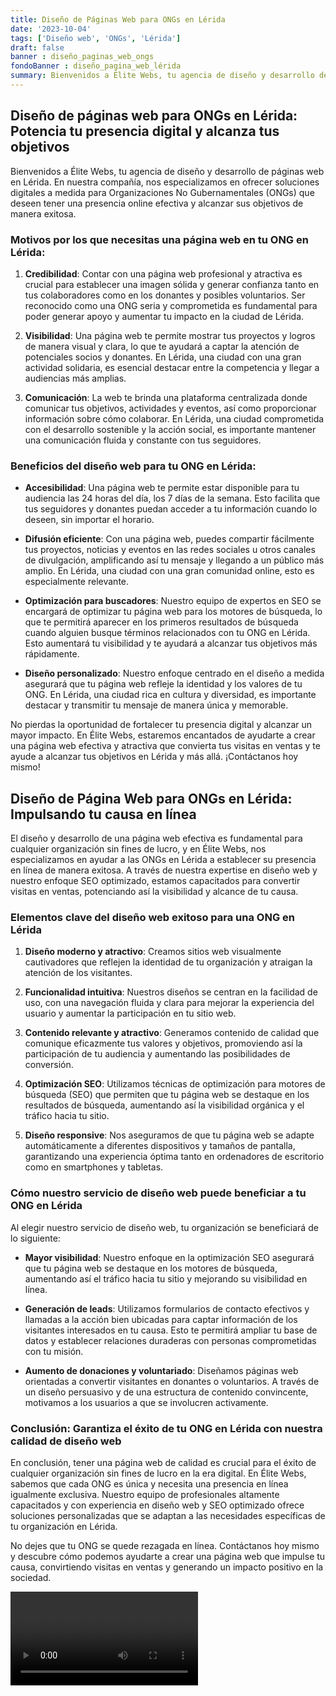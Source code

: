 ```yaml
---
title: Diseño de Páginas Web para ONGs en Lérida
date: '2023-10-04'
tags: ['Diseño web', 'ONGs', 'Lérida']
draft: false
banner : diseño_paginas_web_ongs
fondoBanner : diseño_pagina_web_lérida
summary: Bienvenidos a Élite Webs, tu agencia de diseño y desarrollo de páginas web en Lérida. En nuestra compañía, nos especializamos en ofrecer soluciones digitales a medida para Organizaciones No Gubernamentales (ONGs) que deseen tener una presencia online efectiva y alcanzar sus objetivos de manera exitosa.
---
```


## Diseño de páginas web para ONGs en Lérida: Potencia tu presencia digital y alcanza tus objetivos

Bienvenidos a Élite Webs, tu agencia de diseño y desarrollo de páginas web en Lérida. En nuestra compañía, nos especializamos en ofrecer soluciones digitales a medida para Organizaciones No Gubernamentales (ONGs) que deseen tener una presencia online efectiva y alcanzar sus objetivos de manera exitosa.

### Motivos por los que necesitas una página web en tu ONG en Lérida:

1. **Credibilidad**: Contar con una página web profesional y atractiva es crucial para establecer una imagen sólida y generar confianza tanto en tus colaboradores como en los donantes y posibles voluntarios. Ser reconocido como una ONG seria y comprometida es fundamental para poder generar apoyo y aumentar tu impacto en la ciudad de Lérida.

2. **Visibilidad**: Una página web te permite mostrar tus proyectos y logros de manera visual y clara, lo que te ayudará a captar la atención de potenciales socios y donantes. En Lérida, una ciudad con una gran actividad solidaria, es esencial destacar entre la competencia y llegar a audiencias más amplias.

3. **Comunicación**: La web te brinda una plataforma centralizada donde comunicar tus objetivos, actividades y eventos, así como proporcionar información sobre cómo colaborar. En Lérida, una ciudad comprometida con el desarrollo sostenible y la acción social, es importante mantener una comunicación fluida y constante con tus seguidores.

### Beneficios del diseño web para tu ONG en Lérida:

- **Accesibilidad**: Una página web te permite estar disponible para tu audiencia las 24 horas del día, los 7 días de la semana. Esto facilita que tus seguidores y donantes puedan acceder a tu información cuando lo deseen, sin importar el horario.

- **Difusión eficiente**: Con una página web, puedes compartir fácilmente tus proyectos, noticias y eventos en las redes sociales u otros canales de divulgación, amplificando así tu mensaje y llegando a un público más amplio. En Lérida, una ciudad con una gran comunidad online, esto es especialmente relevante.

- **Optimización para buscadores**: Nuestro equipo de expertos en SEO se encargará de optimizar tu página web para los motores de búsqueda, lo que te permitirá aparecer en los primeros resultados de búsqueda cuando alguien busque términos relacionados con tu ONG en Lérida. Esto aumentará tu visibilidad y te ayudará a alcanzar tus objetivos más rápidamente.

- **Diseño personalizado**: Nuestro enfoque centrado en el diseño a medida asegurará que tu página web refleje la identidad y los valores de tu ONG. En Lérida, una ciudad rica en cultura y diversidad, es importante destacar y transmitir tu mensaje de manera única y memorable.

No pierdas la oportunidad de fortalecer tu presencia digital y alcanzar un mayor impacto. En Élite Webs, estaremos encantados de ayudarte a crear una página web efectiva y atractiva que convierta tus visitas en ventas y te ayude a alcanzar tus objetivos en Lérida y más allá. ¡Contáctanos hoy mismo!

<GifSeo />

<Cta />

## Diseño de Página Web para ONGs en Lérida: Impulsando tu causa en línea

El diseño y desarrollo de una página web efectiva es fundamental para cualquier organización sin fines de lucro, y en Élite Webs, nos especializamos en ayudar a las ONGs en Lérida a establecer su presencia en línea de manera exitosa. A través de nuestra expertise en diseño web y nuestro enfoque SEO optimizado, estamos capacitados para convertir visitas en ventas, potenciando así la visibilidad y alcance de tu causa.

### Elementos clave del diseño web exitoso para una ONG en Lérida

1. **Diseño moderno y atractivo**: Creamos sitios web visualmente cautivadores que reflejen la identidad de tu organización y atraigan la atención de los visitantes.

2. **Funcionalidad intuitiva**: Nuestros diseños se centran en la facilidad de uso, con una navegación fluida y clara para mejorar la experiencia del usuario y aumentar la participación en tu sitio web.

3. **Contenido relevante y atractivo**: Generamos contenido de calidad que comunique eficazmente tus valores y objetivos, promoviendo así la participación de tu audiencia y aumentando las posibilidades de conversión.

4. **Optimización SEO**: Utilizamos técnicas de optimización para motores de búsqueda (SEO) que permiten que tu página web se destaque en los resultados de búsqueda, aumentando así la visibilidad orgánica y el tráfico hacia tu sitio.

5. **Diseño responsive**: Nos aseguramos de que tu página web se adapte automáticamente a diferentes dispositivos y tamaños de pantalla, garantizando una experiencia óptima tanto en ordenadores de escritorio como en smartphones y tabletas.

### Cómo nuestro servicio de diseño web puede beneficiar a tu ONG en Lérida

Al elegir nuestro servicio de diseño web, tu organización se beneficiará de lo siguiente:

- **Mayor visibilidad**: Nuestro enfoque en la optimización SEO asegurará que tu página web se destaque en los motores de búsqueda, aumentando así el tráfico hacia tu sitio y mejorando su visibilidad en línea.

- **Generación de leads**: Utilizamos formularios de contacto efectivos y llamadas a la acción bien ubicadas para captar información de los visitantes interesados en tu causa. Esto te permitirá ampliar tu base de datos y establecer relaciones duraderas con personas comprometidas con tu misión.

- **Aumento de donaciones y voluntariado**: Diseñamos páginas web orientadas a convertir visitantes en donantes o voluntarios. A través de un diseño persuasivo y de una estructura de contenido convincente, motivamos a los usuarios a que se involucren activamente.

### Conclusión: Garantiza el éxito de tu ONG en Lérida con nuestra calidad de diseño web

En conclusión, tener una página web de calidad es crucial para el éxito de cualquier organización sin fines de lucro en la era digital. En Élite Webs, sabemos que cada ONG es única y necesita una presencia en línea igualmente exclusiva. Nuestro equipo de profesionales altamente capacitados y con experiencia en diseño web y SEO optimizado ofrece soluciones personalizadas que se adaptan a las necesidades específicas de tu organización en Lérida.

No dejes que tu ONG se quede rezagada en línea. Contáctanos hoy mismo y descubre cómo podemos ayudarte a crear una página web que impulse tu causa, convirtiendo visitas en ventas y generando un impacto positivo en la sociedad.

<Video />

<CtaBot job='ONGs' city='Lérida'/>

<Gmaps query='Lérida+españa+maps' />